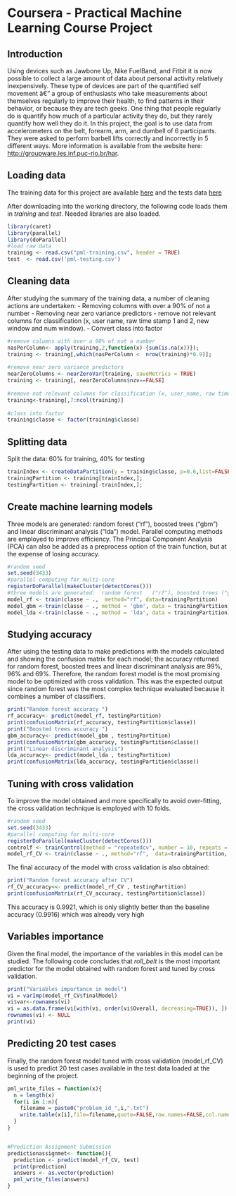 Coursera - Practical Machine Learning Course Project
========================================================

Introduction
-------------------------------
Using devices such as Jawbone Up, Nike FuelBand, and Fitbit it is now possible to collect a large amount of data about personal activity relatively inexpensively. These type of devices are part of the quantified self movement â€“ a group of enthusiasts who take measurements about themselves regularly to improve their health, to find patterns in their behavior, or because they are tech geeks. One thing that people regularly do is quantify how much of a particular activity they do, but they rarely quantify how well they do it. In this project, the goal is  to use data from accelerometers on the belt, forearm, arm, and dumbell of 6 participants. They were asked to perform barbell lifts correctly and incorrectly in 5 different ways. More information is available from the website here:  [http://groupware.les.inf.puc-rio.br/har](http://groupware.les.inf.puc-rio.br/har).


Loading data
-------------------------------


The training data for this project are available   [here](https://d396qusza40orc.cloudfront.net/predmachlearn/pml-training.csv) and the tests data [here](https://d396qusza40orc.cloudfront.net/predmachlearn/pml-testing.csv) 

After downloading into the working directory, the following code loads them in *training* and *test*. Needed libraries are also loaded.

```r
library(caret)
library(parallel)
library(doParallel)
#load raw data
training <- read.csv("pml-training.csv", header = TRUE)
test  <- read.csv('pml-testing.csv')
```



Cleaning data 
-------------------------------
After studying the summary of the training data, a number of cleaning actions are undertaken:
- Removing columns with over a 90% of not a number
- Removing near zero variance predictors
- remove not relevant columns for classification (x, user name, raw time stamp 1 and 2, new window and num window).
- Convert class into factor

```r
#remove columns with over a 90% of not a number
nasPerColumn<- apply(training,2,function(x) {sum(is.na(x))});
training <- training[,which(nasPerColumn <  nrow(training)*0.9)];  
  
#remove near zero variance predictors
nearZeroColumns <- nearZeroVar(training, saveMetrics = TRUE)
training <- training[, nearZeroColumns$nzv==FALSE]
  
#remove not relevant columns for classification (x, user_name, raw time stamp 1  and 2, "new_window" and "num_window")
training<-training[,7:ncol(training)]
  
#class into factor
training$classe <- factor(training$classe)
```


Splitting data
-------------------------------
Split the data: 60% for training, 40% for testing

```r
trainIndex <- createDataPartition(y = training$classe, p=0.6,list=FALSE);
trainingPartition <- training[trainIndex,];
testingPartition <- training[-trainIndex,];
```

Create machine learning models
-------------------------------
Three models are generated:  random forest ("rf"), boosted trees ("gbm") and linear discriminant analysis ("lda") model. Parallel computing methods are employed to improve efficiency. The Principal Component Analysis (PCA) can also be added as a preprocess option of the train function, but at the expense of losing accuracy.

```r
#random seed
set.seed(3433)
#parallel computing for multi-core
registerDoParallel(makeCluster(detectCores()))
#three models are generated:  random forest   ("rf"), boosted trees ("gbm") and linear discriminant analysis ("lda") model   
model_rf <- train(classe ~ .,  method="rf", data=trainingPartition)    
model_gbm <-train(classe ~ ., method = 'gbm', data = trainingPartition)
model_lda <-train(classe ~ ., method = 'lda', data = trainingPartition) 
```


Studying accuracy
-------------------------------
After using the testing data to make predictions with the models calculated and showing the confusion matrix for each model; the accuracy returned for random forest, boosted trees and linear discriminant analysis are 99%, 96% and 69\%. Therefore, the random forest model is the most promising model to be optimized with cross validation.  This was the expected output since random forest was the most complex technique evaluated because it combines a number of classifiers. 

```r
print("Random forest accuracy ")
rf_accuracy<- predict(model_rf, testingPartition)
print(confusionMatrix(rf_accuracy, testingPartition$classe))
print("Boosted trees accuracy ")
gbm_accuracy<- predict(model_gbm , testingPartition)
print(confusionMatrix(gbm_accuracy, testingPartition$classe))
print("Linear discriminant analysis")
lda_accuracy<- predict(model_lda , testingPartition)
print(confusionMatrix(lda_accuracy, testingPartition$classe))
```

Tuning with cross validation
-------------------------------
To improve the model obtained and more specifically to avoid over-fitting, the cross validation technique is employed with 10 folds.

```r
#random seed
set.seed(3433)
#parallel computing for multi-core
registerDoParallel(makeCluster(detectCores()))  
controlf <- trainControl(method = "repeatedcv", number = 10, repeats = 10)
model_rf_CV <- train(classe ~ ., method="rf",  data=trainingPartition, trControl = controlf)
```



The final accuracy of the model with cross validation is also obtained:

```r
print("Random forest accuracy after CV")
rf_CV_accuracy<<- predict(model_rf_CV , testingPartition)
print(confusionMatrix(rf_CV_accuracy, testingPartition$classe))
```

This accuracy is 0.9921, which is only slightly better than the baseline accuracy (0.9916) which was already very high 


Variables importance
-------------------------------
Given the final model, the importance of the variables in this model can be studied. The following code concludes that *roll_belt* is the most important predictor for the model obtained with random forest and tuned by cross validation.


```r
print("Variables importance in model")
vi = varImp(model_rf_CV$finalModel)
vi$var<-rownames(vi)
vi = as.data.frame(vi[with(vi, order(vi$Overall, decreasing=TRUE)), ])
rownames(vi) <- NULL
print(vi)
```



Predicting 20 test cases
-------------------------------
Finally, the random forest model tuned with cross validation (model_rf_CV) is used to predict  20 test cases available in the test data loaded at the beginning of the project.

```r
pml_write_files = function(x){
  n = length(x)
  for(i in 1:n){
    filename = paste0("problem_id_",i,".txt")
    write.table(x[i],file=filename,quote=FALSE,row.names=FALSE,col.names=FALSE)
  }
}


#Prediction Assignment Submission
predictionassignmet<- function(){
  prediction <- predict(model_rf_CV, test)
  print(prediction)
  answers <- as.vector(prediction)
  pml_write_files(answers)
}

```


